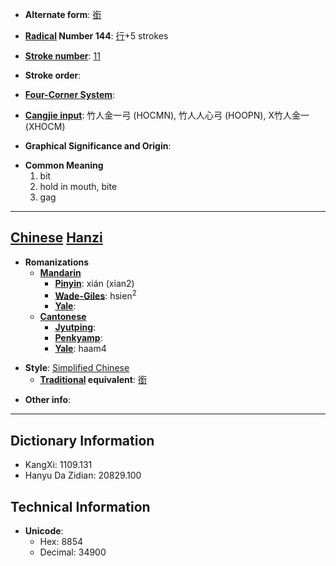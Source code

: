 * '''Alternate form''': [[銜]]

* '''[[Wiktionary:Chinese radical index| Radical]] Number 144''': [[Wiktionary:Chinese radical index 行|行]]+5 strokes

* '''[[Wiktionary:Chinese total strokes index|Stroke number]]''': [[Wiktionary:Chinese total strokes index 11|11]]

* '''Stroke order''': 

* '''[[Wiktionary:Chinese four corner index|Four-Corner System]]''': 

* '''[[Wiktionary:Chinese Cangjie index|Cangjie input]]''': 竹人金一弓 (HOCMN), 竹人人心弓 (HOOPN), X竹人金一 (XHOCM)

* '''Graphical Significance and Origin''': 

* '''Common Meaning'''
*#bit
*# hold in mouth, bite
*# gag


----

== [[Chinese]] [[Hanzi]] ==

* '''Romanizations'''
** '''[[Mandarin]]'''
*** '''[[Pinyin]]''': xián (xian2)
*** '''[[Wade-Giles]]''': hsien<sup>2</sup>
*** '''[[Yale]]''': 
** '''[[Cantonese]]'''
*** '''[[Jyutping]]''':
*** '''[[Penkyamp]]''': 
*** '''[[Yale]]''': haam4

* '''Style''': [[Simplified Chinese]] 
** '''[[Traditional Chinese|Traditional]] equivalent''': [[銜]]

* '''Other info''': 

----

== Dictionary Information ==

* KangXi: 1109.131
* Hanyu Da Zidian: 20829.100

== Technical Information ==

* '''Unicode''':
** Hex: 8854
** Decimal: 34900